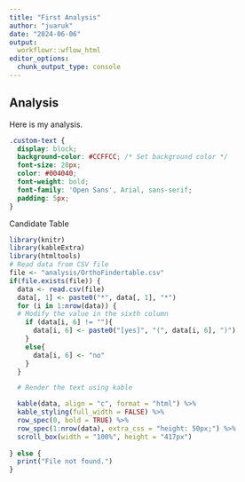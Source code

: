 ---
title: "First Analysis"
author: "juaruk"
date: "2024-06-06"
output: 
  workflowr::wflow_html
editor_options:
  chunk_output_type: console
---
## Analysis
Here is my analysis.  




```{css, echo=FALSE}
.custom-text {
  display: block;
  background-color: #CCFFCC; /* Set background color */
  font-size: 20px;
  color: #004040;
  font-weight: bold;
  font-family: 'Open Sans', Arial, sans-serif;
  padding: 5px;
}
```
<span class="custom-text" style="text-align: center;">Candidate Table</span>

```{r echo=FALSE}
library(knitr)
library(kableExtra)
library(htmltools)
# Read data from CSV file
file <- "analysis/OrthoFindertable.csv"
if(file.exists(file)) {
  data <- read.csv(file)
  data[, 1] <- paste0("*", data[, 1], "*")
  for (i in 1:nrow(data)) {
  # Modify the value in the sixth column
    if (data[i, 6] != ""){
      data[i, 6] <- paste0("[yes]", "(", data[i, 6], ")")
    }
    else{
      data[i, 6] <- "no"
    }
  }

  # Render the text using kable

  kable(data, align = "c", format = "html") %>%
  kable_styling(full_width = FALSE) %>%
  row_spec(0, bold = TRUE) %>%  
  row_spec(1:nrow(data), extra_css = "height: 50px;") %>%
  scroll_box(width = "100%", height = "417px") 
  
} else {
  print("File not found.")
}


```

